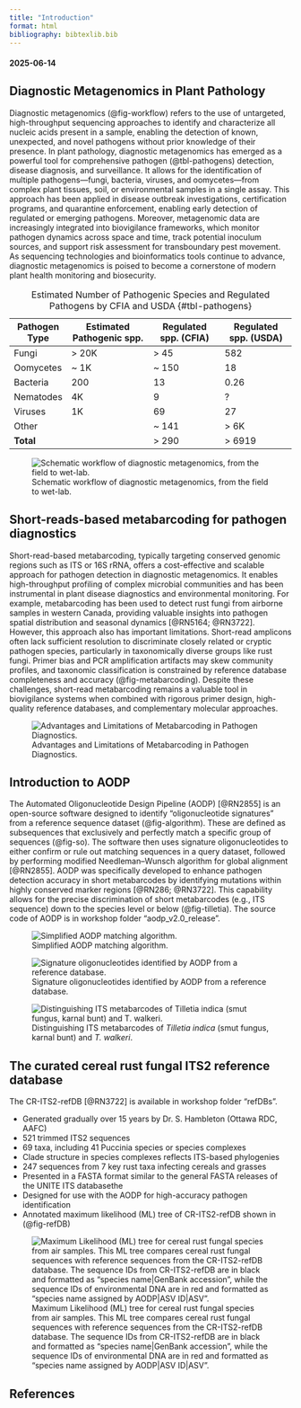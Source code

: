 ```yaml
---
title: "Introduction"
format: html
bibliography: bibtexlib.bib
---
```


#### 2025-06-14

## Diagnostic Metagenomics in Plant Pathology

Diagnostic metagenomics (@fig-workflow) refers to the use of untargeted, high-throughput sequencing approaches to identify and characterize all nucleic acids present in a sample, enabling the detection of known, unexpected, and novel pathogens without prior knowledge of their presence. In plant pathology, diagnostic metagenomics has emerged as a powerful tool for comprehensive pathogen (@tbl-pathogens) detection, disease diagnosis, and surveillance. It allows for the identification of multiple pathogens—fungi, bacteria, viruses, and oomycetes—from complex plant tissues, soil, or environmental samples in a single assay. This approach has been applied in disease outbreak investigations, certification programs, and quarantine enforcement, enabling early detection of regulated or emerging pathogens. Moreover, metagenomic data are increasingly integrated into biovigilance frameworks, which monitor pathogen dynamics across space and time, track potential inoculum sources, and support risk assessment for transboundary pest movement. As sequencing technologies and bioinformatics tools continue to advance, diagnostic metagenomics is poised to become a cornerstone of modern plant health monitoring and biosecurity.


| Pathogen Type | Estimated Pathogenic spp. | Regulated spp. (CFIA) | Regulated spp. (USDA) |
|---------------|---------------------------|-----------------------|-----------------------|
| Fungi         | > 20K                     | > 45                  | 582                   |
| Oomycetes     | ~ 1K                      | ~ 150                 | 18                    |
| Bacteria      | 200                       | 13                    | 0.26                  |
| Nematodes     | 4K                        | 9                     | ?                     |
| Viruses       | 1K                        | 69                    | 27                    |
| Other         |                           | ~ 141                 | > 6K                  |
| **Total**     |                           | > 290                 | > 6919                |

: Estimated Number of Pathogenic Species and Regulated Pathogens by CFIA and USDA {#tbl-pathogens}

![Schematic workflow of diagnostic metagenomics, from the field to wet-lab.](images/Diagnostic_Metagenomics.png){#fig-workflow}


## Short-reads-based metabarcoding for pathogen diagnostics

Short-read-based metabarcoding, typically targeting conserved genomic regions such as ITS or 16S rRNA, offers a cost-effective and scalable approach for pathogen detection in diagnostic metagenomics. It enables high-throughput profiling of complex microbial communities and has been instrumental in plant disease diagnostics and environmental monitoring. For example, metabarcoding has been used to detect rust fungi from airborne samples in western Canada, providing valuable insights into pathogen spatial distribution and seasonal dynamics [@RN5164; @RN3722]. However, this approach also has important limitations. Short-read amplicons often lack sufficient resolution to discriminate closely related or cryptic pathogen species, particularly in taxonomically diverse groups like rust fungi. Primer bias and PCR amplification artifacts may skew community profiles, and taxonomic classification is constrained by reference database completeness and accuracy (@fig-metabarcoding). Despite these challenges, short-read metabarcoding remains a valuable tool in biovigilance systems when combined with rigorous primer design, high-quality reference databases, and complementary molecular approaches.

![Advantages and Limitations of Metabarcoding in Pathogen Diagnostics.](images/metabarcoding.png){#fig-metabarcoding}

## Introduction to AODP

The Automated Oligonucleotide Design Pipeline (AODP) [@RN2855] is an open-source software designed to identify "oligonucleotide signatures" from a reference sequence dataset (@fig-algorithm). These are defined as subsequences that exclusively and perfectly match a specific group of sequences (@fig-so). The software then uses signature oligonucleotides to either confirm or rule out matching sequences in a query dataset, followed by performing modified Needleman–Wunsch algorithm for global alignment [@RN2855]. AODP was specifically developed to enhance pathogen detection accuracy in short metabarcodes by identifying mutations within highly conserved marker regions [@RN286; @RN3722]. This capability allows for the precise discrimination of short metabarcodes (e.g., ITS sequence) down to the species level or below (@fig-tilletia). The source code of AODP is in workshop folder "aodp_v2.0_release".

![Simplified AODP matching algorithm.](images/aodp_algorithm.png){#fig-algorithm}

![Signature oligonucleotides identified by AODP from a reference database.](images/SO_overview.png){#fig-so}

![Distinguishing ITS metabarcodes of *Tilletia indica* (smut fungus, karnal bunt) and *T. walkeri*.](images/Tilletia.png){#fig-tilletia}

## The curated cereal rust fungal ITS2 reference database

The CR-ITS2-refDB [@RN3722] is available in workshop folder "refDBs".

* Generated gradually over 15 years by Dr. S. Hambleton (Ottawa RDC, AAFC)
* 521 trimmed ITS2 sequences
* 69 taxa, including 41 Puccinia species or species complexes
* Clade structure in species complexes reflects ITS-based phylogenies
* 247 sequences from 7 key rust taxa infecting cereals and grasses
* Presented in a FASTA format similar to the general FASTA releases of the UNITE ITS databasethe
* Designed for use with the AODP for high-accuracy pathogen identification
* Annotated maximum likelihood (ML) tree of CR-ITS2-refDB shown in (@fig-refDB)

![Maximum Likelihood (ML) tree for cereal rust fungal species from air samples. This ML tree compares cereal rust fungal sequences with reference sequences from the CR-ITS2-refDB database. The sequence IDs from CR-ITS2-refDB are in black and formatted as “species name|GenBank accession”, while the sequence IDs of environmental DNA are in red and formatted as “species name assigned by AODP|ASV ID|ASV”. ](images/cereal.rusft.ITS2.annotated.png){#fig-refDB}

## References
